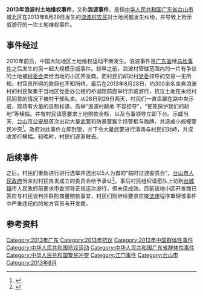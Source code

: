 {{orphan|time=2015-04-21T03:43:35+00:00}}
{{Infobox Historical Event
|Event_Name    =2013年浪波村土地维权事件
|Image_Name    = 
|Image_Caption = 
|AKA           = 
|Participants  = [[台山市|台山市]]浪波村村民
|Location      = {{CHN}}[[广东省|广东省]][[江门市|江门市]][[台山市|台山市]]城北区浪波村
|Date          = 2013年8月29日
|Result        = 由开发商答应按情况赔款，并要求村党委书记下台并撤销党委机构。
|URL           =
}}
'''2013年浪波村土地维权事件'''，又称'''浪波事件'''，是指[[中华人民共和国|中华人民共和国]][[广东省|广东省]][[台山市|台山市]]城北区在2013年8月29日发生的[[浪波村|浪波村]][[农民|农民]]对土地问题发生纠纷，并导致上街示威游行的一次土地维权事件。

==事件经过==
2010年前后，中国大陆地区土地维权运动不断发生。浪波事件是[[广东省|广东省]]继[[乌坎事件|乌坎事件]]之后发生的另一起大规模示威事件。较早之前，浪波村管辖范围内的一片有争议的土地被[[村委会|村委会]]卖给当地的小区开发商。而村民们却对村[[党委|党委]]领导的交易一无所知，村官员所得的款目也不知所终。最后在2013年8月28日，约300余名来自浪波村的村民聚集于当地区党委办公楼的桥湖路前面举行示威游行，抗议土地在未经村民同意的情况下被村干部私卖。从28日到29日两天，村民们一直盘踞在路中央示威，现场有大量的自制标语，高举“浪波村耕地 不容掠夺”，“誓死保护我们的耕地”等横幅。并有村民请愿要求土地赔款金额，以及当事领导立即下台。示威当天，[[台山市|台山市]][[公安局|公安局]]首次出动大量[[武警|武警]]和防暴[[警察|警察]]手持警棍与盾牌，并造成小规模警民冲突<ref name="新浪网">{{cite news|1=|publisher=新浪网|title=广东台山板岗浪波村村干部盗卖耕地，村民上街维权|url=http://blog.sina.com.cn/s/blog_8f759a460101ewgm.html|date=2013-09-30|accessdate=2013-09-30|language=zh-hans|archive-date=2016-03-04|archive-url=https://web.archive.org/web/20160304102635/http://blog.sina.com.cn/s/blog_8f759a460101ewgm.html}}</ref>。政府对此事件立即封锁，并下令大量武警进行清场与村民们对峙，并沒收游行横幅。较晚时，村民们逐渐散去。

==后续事件==
之后，村民们重新进行进行选举并选出以5人为首的“临时过渡委员会”。[[台山市人民政府|台山市人民政府]]当未对村民自发成立的委员会给予承认<ref name="自由亚洲电台">{{cite news|1=|publisher=自由亚洲电台|title=广东台山、湖北石首土地纠纷引发抗议示威|url=http://www.rfa.org/mandarin/yataibaodao/renquanfazhi/yf-08272013102549.html|date=2013-08-27|accessdate=2013-08-27|language=zh-hans|archive-date=2017-07-05|archive-url=https://web.archive.org/web/20170705154928/http://www.rfa.org/mandarin/yataibaodao/renquanfazhi/yf-08272013102549.html/}}</ref>。事后村民组织请愿队上访到[[台城镇|台城镇]]市人民政府前要求市委领导正视这次游行，但未见成效。目前该地小区开发商已答应与村民谈判并斟酌商量赔款事宜，村民们则继续要求应按[[法律|法律]]程序审理该事件中严重违纪的的地方官员与开发商。

==参考资料==
{{Reflist}}

[[Category:2013年广东|Category:2013年广东]]
[[Category:2013年抗议|Category:2013年抗议]]
[[Category:2013年中国群体性事件|Category:2013年中国群体性事件]]
[[Category:中华人民共和国抗议活动|Category:中华人民共和国抗议活动]]
[[Category:中华人民共和国广东省群体性事件|Category:中华人民共和国广东省群体性事件]]
[[Category:中华人民共和国警民冲突|Category:中华人民共和国警民冲突]]
[[Category:江门事件|Category:江门事件]]
[[Category:台山市|Category:台山市]]
[[Category:2013年8月|Category:2013年8月]]